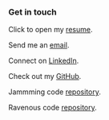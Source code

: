 ### Get in touch

Click to open my <a href="resume.pdf" title="Click to open in a new tab" target="_blank">resume</a>.

Send me an <a href="sendto:equintanilla20@gmail.com" title="Click to open in a new tab" target="_blank">email</a>.

Connect on <a href="https://www.linkedin.com/in/equintanilla20/" title="Click to open in a new tab" target="_blank">LinkedIn</a>.

Check out my <a href="https://github.com/equintanilla20" title="Click to open in a new tab" target="_blank">GitHub</a>.

Jammming code <a href="https://github.com/equintanilla20/jammming_v2" title="here" target="_blank">repository</a>.

Ravenous code <a href="https://github.com/equintanilla20/ravenous" title="here" target="_blank">repository</a>.